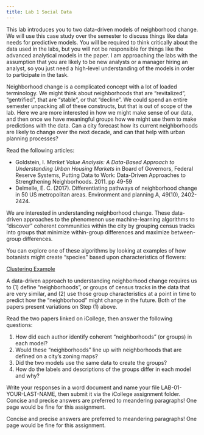 ```yaml
---
title: Lab 1 Social Data
---
```


This lab introduces you to two data-driven models of neighborhood change. We will use this case study over the semester to discuss things like data needs for predictive models. You will be required to think critically about the data used in the labs, but you will not be responsible for things like the advanced analytical models in the paper. I am approaching the labs with the assumption that you are likely to be new analysts or a manager hiring an analyst, so you just need a high-level understanding of the models in order to participate in the task.

Neighborhood change is a complicated concept with a lot of loaded terminology. We might think about neighborhoods that are "revitalized", "gentrified", that are "stable", or that "decline". We could spend an entire semester unpacking all of these constructs, but that is out of scope of the lab. Here we are more interested in how we might make sense of our data, and then once we have meaningful groups how we might use them to make predictions with the data. Can a city forecast how its current neighborhoods are likely to change over the next decade, and can that help with urban planning processes?

Read the following articles:

- Goldstein, I. *Market Value Analysis: A Data-Based Approach to Understanding Urban Housing Markets* in Board of Governors, Federal Reserve Systems, Putting Data to Work: Data-Driven Approaches to Strengthening Neighborhoods. 2011. pp 49-59
- Delmelle, E. C. (2017). Differentiating pathways of neighborhood change in 50 US metropolitan areas. Environment and planning A, 49(10), 2402-2424.

We are interested in understanding neighborhood change. These data-driven approaches to the phenomenon use machine-learning algorithms to “discover” coherent communities within the city by grouping census tracks into groups that minimize within-group differences and maximize between-group differences.

You can explore one of these algorithms by looking at examples of how botanists might create “species” based upon characteristics of flowers:

[Clustering Example](https://shiny.rstudio.com/gallery/kmeans-example.html)

A data-driven approach to understanding neighborhood change requires us to (1) define “neighborhoods”, or groups of census tracks in the data that are very similar, and (2) use those group characteristics at a point in time to predict how the “neighborhood” might change in the future. Both of the papers present variations on Step (1) above.

Read the two papers linked on iCollege, then answer the following questions:

1.	How did each author identify coherent “neighborhoods” (or groups) in each model?
2.	Would these “neighborhoods” line up with neighborhoods that are defined on a city’s zoning maps?
3.	Did the two models use the same data to create the groups?
4.	How do the labels and descriptions of the groups differ in each model and why?

Write your responses in a word document and name your file LAB-01-YOUR-LAST-NAME, then submit it via the iCollege assignment folder.
Concise and precise answers are preferred to meandering paragraphs! One page would be fine for this assignment.

Concise and precise answers are preferred to meandering paragraphs! One page would be fine for this assignment.


